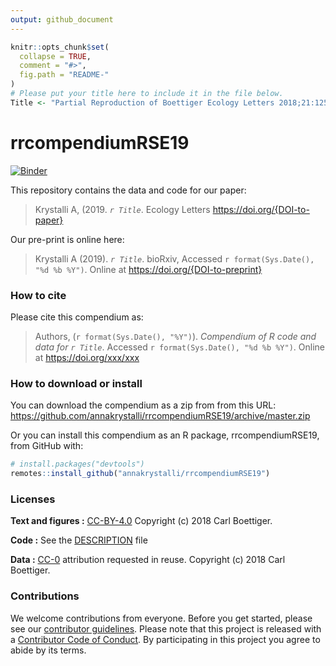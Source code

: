 ```yaml
---
output: github_document
---
```


<!-- README.md is generated from README.Rmd. Please edit that file -->

```r
knitr::opts_chunk$set(
  collapse = TRUE,
  comment = "#>",
  fig.path = "README-"
)
# Please put your title here to include it in the file below.
Title <- "Partial Reproduction of Boettiger Ecology Letters 2018;21:1255–1267 with rrtools."
```

# rrcompendiumRSE19

[![Binder](https://mybinder.org/badge_logo.svg)](https://mybinder.org/v2/gh/annakrystalli/rrcompendiumRSE19/master?urlpath=rstudio)

This repository contains the data and code for our paper:

> Krystalli A, (2019. _`r Title`_. Ecology Letters  <https://doi.org/{DOI-to-paper}>

Our pre-print is online here:

> Krystalli A (2019). _`r Title`_. bioRxiv, Accessed `r format(Sys.Date(), "%d %b %Y")`. Online at <https://doi.org/{DOI-to-preprint}>


### How to cite

Please cite this compendium as:

> Authors, (`r format(Sys.Date(), "%Y")`). _Compendium of R code and data for `r Title`_. Accessed `r format(Sys.Date(), "%d %b %Y")`. Online at <https://doi.org/xxx/xxx>

### How to download or install

You can download the compendium as a zip from from this URL: <https://github.com/annakrystalli/rrcompendiumRSE19/archive/master.zip>

Or you can install this compendium as an R package, rrcompendiumRSE19, from GitHub with:


```r
# install.packages("devtools")
remotes::install_github("annakrystalli/rrcompendiumRSE19")
```


### Licenses

**Text and figures :**  [CC-BY-4.0](http://creativecommons.org/licenses/by/4.0/) Copyright (c) 2018 Carl Boettiger.

**Code :** See the [DESCRIPTION](DESCRIPTION) file

**Data :** [CC-0](http://creativecommons.org/publicdomain/zero/1.0/) attribution requested in reuse. Copyright (c) 2018 Carl Boettiger.

### Contributions

We welcome contributions from everyone. Before you get started, please see our [contributor guidelines](CONTRIBUTING.md). Please note that this project is released with a [Contributor Code of Conduct](CONDUCT.md). By participating in this project you agree to abide by its terms.


